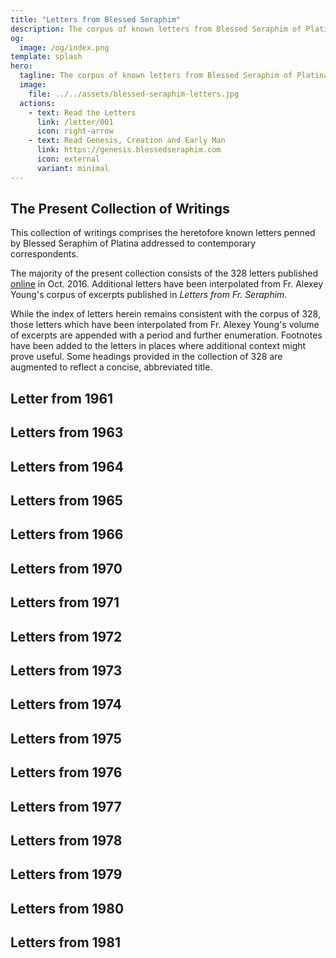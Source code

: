 ```yaml
---
title: "Letters from Blessed Seraphim"
description: The corpus of known letters from Blessed Seraphim of Platina to contemporary correspondents.
og:
  image: /og/index.png
template: splash
hero:
  tagline: The corpus of known letters from Blessed Seraphim of Platina to contemporary correspondents.
  image:
    file: ../../assets/blessed-seraphim-letters.jpg
  actions:
    - text: Read the Letters
      link: /letter/001
      icon: right-arrow
    - text: Read Genesis, Creation and Early Man
      link: https://genesis.blessedseraphim.com
      icon: external
      variant: minimal
---
```



## The Present Collection of Writings

This collection of writings comprises the heretofore known letters penned by Blessed Seraphim of Platina addressed to contemporary correspondents.

The majority of the present collection consists of the 328 letters published [online](https://proza.ru/2016/10/04/1512) in Oct. 2016. Additional letters have been interpolated from Fr. Alexey Young's corpus of excerpts published in *Letters from Fr. Seraphim*.

While the index of letters herein remains consistent with the corpus of 328, those letters which have been interpolated from Fr. Alexey Young's volume of excerpts are appended with a period and further enumeration. Footnotes have been added to the letters in places where additional context might prove useful. Some headings provided in the collection of 328 are augmented to reflect a concise, abbreviated title.

## Letter from 1961

<CardGrid stagger>
  <Card title="Letter 001 - Quitting Academia" icon="open-book">
    <LinkCard href="/letter/001" title="The beginning of a journey, as Fr. Seraphim makes the decision to leave academia..." />
  </Card>
</CardGrid>

## Letters from 1963

<CardGrid stagger>
  <Card title="Letter 002 - Discovering Orthodoxy" icon="open-book">
    <LinkCard href="/letter/002" title="The first encounters with Orthodox Christianity and its profound impact..." />
  </Card>
  
  <Card title="Letter 003 - Early Spiritual Guides" icon="open-book">
    <LinkCard href="/letter/003" title="Meeting Vladika John, Vladika Sava, and discussions with Alison Engler..." />
  </Card>

  <Card title="Letter 004 - Orthodox Faith and Culture" icon="open-book">
    <LinkCard href="/letter/004" title="Exploring the Orthodox Faith, the lives of Saints, and the writings of Dostoyevsky..." />
  </Card>

  <Card title="Letter 005 - A New Beginning" icon="open-book">
    <LinkCard href="/letter/005" title="Proposing the establishment of an Orthodox bookstore to serve the faithful..." />
  </Card>

  <Card title="Letter 006 - Spiritual Reflections" icon="open-book">
    <LinkCard href="/letter/006" title="Thoughts on the Apocalypse, life after death, and meeting Gleb..." />
  </Card>

  <Card title="Letter 007 - Building the Foundation" icon="open-book">
    <LinkCard href="/letter/007" title="Plans for a brochure, the bookstore, and establishing a brotherhood..." />
  </Card>
</CardGrid>

## Letters from 1964

<CardGrid stagger>
  <Card title="Letter 008 - Early Ministry Challenges" icon="open-book">
    <LinkCard href="/letter/008" title="Youth group formation, wrestling with organizational distrust, and financial matters..." />
  </Card>

  <Card title="Letter 009 - Gospel and Store Ministry" icon="open-book">
    <LinkCard href="/letter/009" title="Balancing Gospel reading with the practical needs of the store by the cathedral..." />
  </Card>

  <Card title="Letter 010 - Business Operations" icon="open-book">
    <LinkCard href="/letter/010" title="Managing rent payments, establishing a kiosk, and acquiring new books..." />
  </Card>

  <Card title="Letter 011 - Shop and Ministry" icon="open-book">
    <LinkCard href="/letter/011" title="Finding freedom in service, preparing the shop, and an encounter with an atheist..." />
  </Card>

  <Card title="Letter 012 - Financial Struggles" icon="open-book">
    <LinkCard href="/letter/012" title="Seeking independence while dealing with ongoing financial challenges..." />
  </Card>

  <Card title="Letter 013 - Store Development" icon="open-book">
    <LinkCard href="/letter/013" title="Setting up banking, installing bookcases, and acquiring icons..." />
  </Card>

  <Card title="Letter 014 - Business Growth" icon="open-book">
    <LinkCard href="/letter/014" title="Managing finances, developing advertising strategies, and creating signage..." />
  </Card>

  <Card title="Letter 015 - Ministry Through Business" icon="open-book">
    <LinkCard href="/letter/015" title="Finding balance between bookstore business operations and spiritual ministry..." />
  </Card>

  <Card title="Letter 016 - Personnel Changes" icon="open-book">
    <LinkCard href="/letter/016" title="Dealing with Vladimir Tenkevitch's departure and organizing Jordanville orders..." />
  </Card>

  <Card title="Letter 017 - Bookstore Operations" icon="open-book">
    <LinkCard href="/letter/017" title="Managing the day-to-day operations of the Orthodox bookstore..." />
  </Card>

  <Card title="Letter 018 - Publishing Beginnings" icon="open-book">
    <LinkCard href="/letter/018" title="First experiences with printing on the new press..." />
  </Card>

  <Card title="Letter 019 - Growth and Supplies" icon="open-book">
    <LinkCard href="/letter/019" title="Managing printing operations, business matters, and receiving icons from Jordanville..." />
  </Card>

  <Card title="Letter 020 - Orthodox Word Origins" icon="open-book">
    <LinkCard href="/letter/020" title="Initial planning for The Orthodox Word publication while managing business..." />
  </Card>
</CardGrid>

## Letters from 1965

<CardGrid stagger>
  <Card title="Letter 021 - The Orthodox Word Challenges" icon="open-book">
    <LinkCard href="/letter/021" title="Writing for The Orthodox Word, experiencing spiritual warfare, and managing advertisements..." />
  </Card>

  <Card title="Letter 022 - Church and Society" icon="open-book">
    <LinkCard href="/letter/022" title="Addressing Communism, the work 'Against False Union', and receiving Vladika John's reply..." />
  </Card>

  <Card title="Letter 023 - Orthodox Unity" icon="open-book">
    <LinkCard href="/letter/023" title="Discussing St. Mark, the challenges of ecumenism, and working on translations..." />
  </Card>
</CardGrid>

## Letters from 1966

<CardGrid stagger>
  <Card title="Letter 024 - Publishing Ministry" icon="open-book">
    <LinkCard href="/letter/024" title="Details about printing operations for The Orthodox Word..." />
  </Card>

  <Card title="Letter 025 - Literary Developments" icon="open-book">
    <LinkCard href="/letter/025" title="Working with manuscripts, correspondence with Archimandrite Amvrossy and Dr. Petrochko..." />
  </Card>

  <Card title="Letter 026 - Shop Discussions" icon="open-book">
    <LinkCard href="/letter/026" title="Important conversations in the shop, particularly regarding Vladika John and The Orthodox Word..." />
  </Card>
</CardGrid>

## Letters from 1970

<CardGrid stagger>
  <Card title="Letter 027 - Autocephaly Concerns" icon="open-book">
    <LinkCard href="/letter/027" title="A father's plea against supporting autocephaly..." />
  </Card>

  <Card title="Letter 028 - Church in Alaska" icon="open-book">
    <LinkCard href="/letter/028" title="Discussing the Alaskan Church, Metropolia, and Blessed Herman..." />
  </Card>

  <Card title="Letter 029 - Icon Gratitude" icon="open-book">
    <LinkCard href="/letter/029" title="Expressing thanks for receiving the icon of St. Theodosius..." />
  </Card>

  <Card title="Letter 030 - Publishing and Church Life" icon="open-book">
    <LinkCard href="/letter/030" title="Updates on The Orthodox Word, living conditions, discussions of autocephaly and Schmemann..." />
  </Card>

  <Card title="Letter 031 - Year of Crisis" icon="open-book">
    <LinkCard href="/letter/031" title="Reflecting on a crisis year, matters concerning Metropolia, Spruce Island, and Blessed Herman..." />
  </Card>

  <Card title="Letter 032 - Orthodox Practice" icon="open-book">
    <LinkCard href="/letter/032" title="Discussions with Fr. Florovsky about Orthodox practice and autocephaly..." />
  </Card>

  <Card title="Letter 033 - Publishing Challenges" icon="open-book">
    <LinkCard href="/letter/033" title="Updates on The Orthodox Word printing, living conditions, and interactions with Meyendorff..." />
  </Card>

  <Card title="Letter 034 - Church Authority" icon="open-book">
    <LinkCard href="/letter/034" title="Addressing Meyendorff's positions, autocephaly issues, matters of conscience and responsibility..." />
  </Card>

  <Card title="Letter 035 - Synod Defense" icon="open-book">
    <LinkCard href="/letter/035" title="Expressing gratitude for critique of Meyendorff's attack on the Synod..." />
  </Card>

  <Card title="Letter 036 - Publishing Needs" icon="open-book">
    <LinkCard href="/letter/036" title="Request for financial assistance to acquire a linotype machine..." />
  </Card>

  <Card title="Letter 037 - Church Politics" icon="open-book">
    <LinkCard href="/letter/037" title="Discussing suspension and matters concerning Iakovos, Athenagoras, and Schmemann..." />
  </Card>

  <Card title="Letter 038 - Orthodox Teaching" icon="open-book">
    <LinkCard href="/letter/038" title="The Orthodox Word featuring Fr. M. Pomazansky's response to Schmemann..." />
  </Card>

  <Card title="Letter 039 - Spiritual Formation" icon="open-book">
    <LinkCard href="/letter/039" title="Guidance on spiritual practice and preparation for baptism..." />
  </Card>

  <Card title="Letter 040 - Jurisdictional Matters" icon="open-book">
    <LinkCard href="/letter/040" title="Examining the differences between the Synod and Metropolia..." />
  </Card>

  <Card title="Letter 041 - Church Leadership" icon="open-book">
    <LinkCard href="/letter/041" title="Addressing matters concerning Schmemann, Metropolia, Iakovos, and Florovsky..." />
  </Card>

  <Card title="Letter 042 - Cultural Exchange" icon="open-book">
    <LinkCard href="/letter/042" title="Discussion of Hindu texts, reconciliation with the Youngs, and the display at Ft. Ross..." />
  </Card>

  <Card title="Letter 043 - Pastoral Care" icon="open-book">
    <LinkCard href="/letter/043" title="Guidance on practice for children, confession, and dealing with Uniates..." />
  </Card>

  <Card title="Letter 044 - Convert Issues" icon="open-book">
    <LinkCard href="/letter/044" title="Addressing convert problems and matters concerning the Moscow Patriarchate..." />
  </Card>

  <Card title="Letter 045 - Theological Debates" icon="open-book">
    <LinkCard href="/letter/045" title="Updates on Schmemann, Meyendorff, and Fr. M's joining of the Synod..." />
  </Card>

  <Card title="Letter 046 - Financial Support" icon="open-book">
    <LinkCard href="/letter/046" title="Expressing gratitude for financial support, updates on M. Bain and Metropolia..." />
  </Card>

  <Card title="Letter 047 - Donation Thanks" icon="open-book">
    <LinkCard href="/letter/047" title="Gratitude for donation received from St. Tikhon's Society..." />
  </Card>

  <Card title="Letter 048 - Blessed Herman" icon="open-book">
    <LinkCard href="/letter/048" title="Updates on the canonization of Blessed Herman and living conditions..." />
  </Card>

  <Card title="Letter 049 - Church Services" icon="open-book">
    <LinkCard href="/letter/049" title="Details about the service to Blessed Herman, reflections on anarchy and Hitler..." />
  </Card>

  <Card title="Letter 050 - Historical Perspective" icon="open-book">
    <LinkCard href="/letter/050" title="Discussions about the Tsar, Soviets, and Meyendorff..." />
  </Card>
</CardGrid>

## Letters from 1971

<CardGrid stagger>
  <Card title="Letter 068 - Christmas Crisis" icon="open-book">
    <LinkCard href="/letter/068" title="Dealing with Christmas crisis with Vladika Anthony and the 'staretz game'..." />
  </Card>

  <Card title="Letter 069 - Monastic Life" icon="open-book">
    <LinkCard href="/letter/069" title="Reflections on tonsure, the Christmas crisis, and the need for independence..." />
  </Card>

  <Card title="Letter 070 - Prayer Rule" icon="open-book">
    <LinkCard href="/letter/070" title="Establishing basic rules for prayer and daily readings..." />
  </Card>

  <Card title="Letter 071 - Orthodox Spark" icon="open-book">
    <LinkCard href="/letter/071" title="Discussion of the spark of Orthodoxy and referral to Fr. Azkoul in St. Louis..." />
  </Card>

  <Card title="Letter 072 - Church Politics" icon="open-book">
    <LinkCard href="/letter/072" title="Protesting the treatment of Archimandrite Kyprian K..." />
  </Card>

  <Card title="Letter 073 - Spiritual Independence" icon="open-book">
    <LinkCard href="/letter/073" title="Thoughts on tonsure, spiritually illegitimate obedience, and The Orthodox Word..." />
  </Card>

  <Card title="Letter 074 - Authority Issues" icon="open-book">
    <LinkCard href="/letter/074" title="Addressing Vladika Anthony's Ukase, Vladika John's memory, and independence..." />
  </Card>

  <Card title="Letter 074.1 - Platina Invitation" icon="open-book">
    <LinkCard href="/letter/074-1" title="Invitation to stay at Platina, Fr. Alexey&apos;s name day commemorated..." />
  </Card>

  <Card title="Letter 075 - Monastery Location" icon="open-book">
    <LinkCard href="/letter/075" title="Dealing with Jordanville's recruitment attempts, decision to stay in Platina..." />
  </Card>

  <Card title="Letter 076 - Spiritual Crisis" icon="open-book">
    <LinkCard href="/letter/076" title="'I am in terrible state.' Reflecting on Vladika John's blessing..." />
  </Card>

  <Card title="Letter 077 - Authority and Obedience" icon="open-book">
    <LinkCard href="/letter/077" title="Thoughts on independence, mockery of authority, and true obedience..." />
  </Card>

  <Card title="Letter 078 - Historical Burdens" icon="open-book">
    <LinkCard href="/letter/078" title="Reflecting on Turkish & Communist Yokes, Sergianism..." />
  </Card>

  <Card title="Letter 079 - Publishing Work" icon="open-book">
    <LinkCard href="/letter/079" title="Updates on translations, The Orthodox Word, and Moscow Patriarchate..." />
  </Card>

  <Card title="Letter 080 - Saint's Name" icon="open-book">
    <LinkCard href="/letter/080" title="Clarifying the name of St. Herman, not St. Germain..." />
  </Card>

  <Card title="Letter 081 - Name Controversy" icon="open-book">
    <LinkCard href="/letter/081" title="Addressing the unnecessary controversy over St. Herman's name..." />
  </Card>

  <Card title="Letter 082 - Discreet Visit" icon="open-book">
    <LinkCard href="/letter/082" title="Permission to visit, with instruction not to inform Vladika Anthony..." />
  </Card>

  <Card title="Letter 083 - Technical Matters" icon="open-book">
    <LinkCard href="/letter/083" title="Updates on linotype, calendar issues, and Metropolia spirit in ROCOR..." />
  </Card>

  <Card title="Letter 084 - Episcopal Relations" icon="open-book">
    <LinkCard href="/letter/084" title="Situation between Vladika Nektary and Vladika Anthony, avoiding contact..." />
  </Card>

  <Card title="Letter 084.1 - Private Devotion" icon="open-book">
    <LinkCard href="/letter/084-1" title="Private devotion to uncanonized saints, monarchism and modern Russia..." />
  </Card>

  <Card title="Letter 085 - Church Services" icon="open-book">
    <LinkCard href="/letter/085" title="Services to saints, calendar, publication, plans..." />
  </Card>

  <Card title="Letter 086 - Peace Efforts" icon="open-book">
    <LinkCard href="/letter/086" title="Vladika Anthony&apos;s visit as peacemaker, ceasefire, Vladika Nektary..." />
  </Card>

  <Card title="Letter 087 - Community Life" icon="open-book">
    <LinkCard href="/letter/087" title="Fr. Neketas&apos; visit, Mrs. Harvey, living conditions..." />
  </Card>

  <Card title="Letter 088 - Organizational Structure" icon="open-book">
    <LinkCard href="/letter/088" title="Monastery vs. church organization. Cover letter to..." />
  </Card>

  <Card title="Letter 089 - Monastic Rules" icon="open-book">
    <LinkCard href="/letter/089" title="Rules for their monastic community if he comes..." />
  </Card>

  <Card title="Letter 090 - Seminary Life" icon="open-book">
    <LinkCard href="/letter/090" title="Finish seminary, try to find inspiration at Jordanville..." />
  </Card>

  <Card title="Letter 091 - Publication Work" icon="open-book">
    <LinkCard href="/letter/091" title="Arkady ms., publications, 90% physical labor..." />
  </Card>

  <Card title="Letter 092 - Monastic Trial" icon="open-book">
    <LinkCard href="/letter/092" title="6 month trial, debts, monasticism &amp; world don&apos;t mix..." />
  </Card>

  <Card title="Letter 093 - Writing Ministry" icon="open-book">
    <LinkCard href="/letter/093" title="Alexey Young Writing articles, Vladika John, Lives of Saints..." />
  </Card>

  <Card title="Letter 094 - Seminary Advice" icon="open-book">
    <LinkCard href="/letter/094" title="Stay in seminary..." />
  </Card>

  <Card title="Letter 095 - Organizational Views" icon="open-book">
    <LinkCard href="/letter/095" title="Fr. Theodoritos&apos; visit, organizational view..." />
  </Card>

  <Card title="Letter 096 - Publication Plans" icon="open-book">
    <LinkCard href="/letter/096" title="Nikodemos, publish-personality, American Orthodoxy..." />
  </Card>

  <Card title="Letter 097 - Orthodox Vision" icon="open-book">
    <LinkCard href="/letter/097" title="Idea of Orthodox America, traditional bishops..." />
  </Card>

  <Card title="Letter 097.1 - Construction Needs" icon="open-book">
    <LinkCard href="/letter/097-1" title="Request for construction supplies, fair weather in Platina..." />
  </Card>

  <Card title="Letter 097.2 - Mission Work" icon="open-book">
    <LinkCard href="/letter/097-2" title="Unofficial missionary efforts, nascent publication Nikodemos, spiritual struggle..." />
  </Card>

  <Card title="Letter 097.3 - Publication Progress" icon="open-book">
    <LinkCard href="/letter/097-3" title="First issue of Nikodemus, Vladika Anthony&apos;s blessing, a foot of snow..." />
  </Card>
</CardGrid>

## Letters from 1972

<CardGrid stagger>
  <Card title="Letter 097.4 - Publication Plans" icon="open-book">
    <LinkCard href="/letter/097-4" title="Discussions about new publication and St. Herman Calendar..." />
  </Card>

  <Card title="Letter 097.5 - Editorial Planning" icon="open-book">
    <LinkCard href="/letter/097-5" title="New publication discussed, series on pre-schism England planned..." />
  </Card>

  <Card title="Letter 097.6 - Monastic Literature" icon="open-book">
    <LinkCard href="/letter/097-6" title="Optina Monastery publication, discussing the staretical falsity of the literary Zossima..." />
  </Card>

  <Card title="Letter 098 - Orthodox America" icon="open-book">
    <LinkCard href="/letter/098" title="Idea of Orthodox America, traditional bishops..." />
  </Card>

  <Card title="Letter 098.1 - Publication Progress" icon="open-book">
    <LinkCard href="/letter/098-1" title="Publication of Nikodemus No. 2, article on Blessed Feofil, examplars of Holy Foolery..." />
  </Card>

  <Card title="Letter 098.2 - Diocesan Updates" icon="open-book">
    <LinkCard href="/letter/098-2" title="New issue of Nikodemos, Vladika John's diocesan bulletin, a warm spring..." />
  </Card>

  <Card title="Letter 099 - Royal History" icon="open-book">
    <LinkCard href="/letter/099" title="Royal Martyrs, lead type, weather..." />
  </Card>

  <Card title="Letter 100 - Church Relations" icon="open-book">
    <LinkCard href="/letter/100" title='Cut off from ecclesiastical world, "Blessed" as title...' />
  </Card>

  <Card title="Letter 101 - Technical Issues" icon="open-book">
    <LinkCard href="/letter/101" title="Catacomb documents, truck broke..." />
  </Card>

  <Card title="Letter 102 - Spiritual Movements" icon="open-book">
    <LinkCard href="/letter/102" title="True Vine, Vladika Vitaly, charismatics, feeling & inspiration..." />
  </Card>

  <Card title="Letter 102.1 - Publication Review" icon="open-book">
    <LinkCard href="/letter/102-1" title="Nikodemos no. 3, film review, visit from Vladika Nektary..." />
  </Card>

  <Card title="Letter 103 - Theological Independence" icon="open-book">
    <LinkCard href="/letter/103" title="Dogma of Redemption, True Vine, independence..." />
  </Card>

  <Card title="Letter 104 - Editorial Control" icon="open-book">
    <LinkCard href="/letter/104" title="No. 4, don't let Fr. Neketas take over..." />
  </Card>

  <Card title="Letter 105 - Church Politics" icon="open-book">
    <LinkCard href="/letter/105" title="Veneration of Vladika John squashed, fighting Orthodoxy..." />
  </Card>

  <Card title="Letter 106 - Cultural Heritage" icon="open-book">
    <LinkCard href="/letter/106" title="Celtic cause, millenium, calendar, Jordanville tragedy..." />
  </Card>

  <Card title="Letter 107 - Episcopal Relations" icon="open-book">
    <LinkCard href="/letter/107" title="Vladika Anthony's attitude on Vladika John, pilgrims..." />
  </Card>

  <Card title="Letter 108 - Spiritual Revival" icon="open-book">
    <LinkCard href="/letter/108" title="Spark of fervor, charismatics, Western Saints..." />
  </Card>

  <Card title="Letter 109 - Theological Discourse" icon="open-book">
    <LinkCard href="/letter/109" title="Shroud, evolution, Lev Puhalo, freedom to speak..." />
  </Card>

  <Card title="Letter 110 - Monastic Guidance" icon="open-book">
    <LinkCard href="/letter/110" title="Guidance towards monasticism, Unseen Warfare..." />
  </Card>
</CardGrid>

## Letters from 1973

<CardGrid stagger>
  <Card title="Letter 111 - Travel Plans" icon="open-book">
    <LinkCard href="/letter/111" title="Sent back tickets to get one for Fr. Seraphim, lessons in obedience..." />
  </Card>

  <Card title="Letter 112 - Evolution Discussions" icon="open-book">
    <LinkCard href="/letter/112" title="Evolution, planning meeting in Seattle with Fr. Panteleimon..." />
  </Card>

  <Card title="Letter 113 - Publication Revival" icon="open-book">
    <LinkCard href="/letter/113" title="Updates on Vladika Nektary and plans to secretly revive Good Tidings..." />
  </Card>

  <Card title="Letter 114 - Confessional Practices" icon="open-book">
    <LinkCard href="/letter/114" title="Comparing Greek & Russian confession practices, invitation to visit..." />
  </Card>

  <Card title="Letter 115 - Episcopal Loss" icon="open-book">
    <LinkCard href="/letter/115" title="Repose of Vladika Savva, Vladika John Chronicle, feeling orphaned..." />
  </Card>

  <Card title="Letter 116 - Publication Review" icon="open-book">
    <LinkCard href="/letter/116" title="Concerns about Shroud article, need for additional research..." />
  </Card>

  <Card title="Letter 117 - Scientific Discourse" icon="open-book">
    <LinkCard href="/letter/117" title="Fr. Panteleimon's rejection of Shroud, science, and matters of conscience..." />
  </Card>

  <Card title="Letter 118 - Church Character" icon="open-book">
    <LinkCard href="/letter/118" title="Vladika John's crudeness, Church not being mere habit, Vladika Savva..." />
  </Card>

  <Card title="Letter 119 - Sacred Relics" icon="open-book">
    <LinkCard href="/letter/119" title="Vladika John relics from Vladika Savva, Life of Blessed Paisius..." />
  </Card>

  <Card title="Letter 120 - Evolution Debate" icon="open-book">
    <LinkCard href="/letter/120" title="Defense of Alexey Young's article on evolution..." />
  </Card>

  <Card title="Letter 121 - Orthodox Thought" icon="open-book">
    <LinkCard href="/letter/121" title="Evolution as a rival thought pattern to Orthodox understanding..." />
  </Card>

  <Card title="Letter 122 - Publication Control" icon="open-book">
    <LinkCard href="/letter/122" title="Concerns about Lev Puhalo printing Dogma..." />
  </Card>

  <Card title="Letter 123 - Editorial Judgment" icon="open-book">
    <LinkCard href="/letter/123" title="Reflecting on Alexey Young's Shroud article publication..." />
  </Card>

  <Card title="Letter 124 - Publication Discretion" icon="open-book">
    <LinkCard href="/letter/124" title="Regrets about Shroud mailing, advice to avoid current arguments..." />
  </Card>

  <Card title="Letter 125 - Church Politics" icon="open-book">
    <LinkCard href="/letter/125" title="Fr. Panteleimon's clique, evolution, Shroud, and independent labors..." />
  </Card>

  <Card title="Letter 126 - Convert Care" icon="open-book">
    <LinkCard href="/letter/126" title="Guidance and inspiration for converts versus strict approach..." />
  </Card>

  <Card title="Letter 127 - Pastoral Balance" icon="open-book">
    <LinkCard href="/letter/127" title="Supporting converts and theologians, encouragement to face threats..." />
  </Card>

  <Card title="Letter 128 - Pastoral Comfort" icon="open-book">
    <LinkCard href="/letter/128" title="Offering comfort after Maggie's death, enduring suffering..." />
  </Card>

  <Card title="Letter 129 - Jurisdictional Tensions" icon="open-book">
    <LinkCard href="/letter/129" title="Addressing discord between Greek and Russian sides within ROCOR..." />
  </Card>

  <Card title="Letter 130 - Convert Issues" icon="open-book">
    <LinkCard href="/letter/130" title="Greeks taking over converts, concerns about Dogma and Latinism..." />
  </Card>

  <Card title="Letter 131 - Editorial Balance" icon="open-book">
    <LinkCard href="/letter/131" title="Discussing humanism, philosophy, and polemics in The Orthodox Word..." />
  </Card>

  <Card title="Letter 132 - Theological Matters" icon="open-book">
    <LinkCard href="/letter/132" title="Fr. Ephraim, Shroud, evolution, and the necessity of suffering..." />
  </Card>

  <Card title="Letter 133 - Seminary Affairs" icon="open-book">
    <LinkCard href="/letter/133" title="V. Anderson/seminary matters, Boston open letter regarding Alexey..." />
  </Card>

  <Card title="Letter 134 - English Orthodoxy" icon="open-book">
    <LinkCard href="/letter/134" title="Avoiding debate, Fr. Ephraim's impact on English-speaking Orthodoxy..." />
  </Card>

  <Card title="Letter 135 - Convert Treatment" icon="open-book">
    <LinkCard href="/letter/135" title="Boston & Seattle vs. Vladika John's approach to converts, ODT..." />
  </Card>

  <Card title="Letter 136 - Peaceful Approach" icon="open-book">
    <LinkCard href="/letter/136" title="Avoiding conflicts over evolution & Shroud, recent Fathers..." />
  </Card>

  <Card title="Letter 137 - Contemporary Issues" icon="open-book">
    <LinkCard href="/letter/137" title="Soviet prisons, Kalomiros' reply, ODT matters..." />
  </Card>

  <Card title="Letter 138 - Spiritual Heart" icon="open-book">
    <LinkCard href="/letter/138" title="Warning against soulless calculation, emphasizing heart over mind..." />
  </Card>

  <Card title="Letter 139 - Theological Revival" icon="open-book">
    <LinkCard href="/letter/139" title="Fr. Ephraim's third letter, patristic revival, academic theology..." />
  </Card>

  <Card title="Letter 140 - Publication Rights" icon="open-book">
    <LinkCard href="/letter/140" title="Seeking Kontzevitch's permission for Acquisition printing..." />
  </Card>

  <Card title="Letter 141 - Community Growth" icon="open-book">
    <LinkCard href="/letter/141" title="Finding place for Nina Seco & Barbara McCarthy..." />
  </Card>

  <Card title="Letter 142 - Research Notes" icon="open-book">
    <LinkCard href="/letter/142" title="Compiling science & patristic notes for evolution book..." />
  </Card>
</CardGrid>

## Letters from 1974

<CardGrid stagger>
  <Card title="Letter 143 - Community Studies" icon="open-book">
    <LinkCard href="/letter/143" title="Community, evolution, Genesis, Apocalypse translation..." />
  </Card>

  <Card title="Letter 144 - Evolution Study" icon="open-book">
    <LinkCard href="/letter/144" title="Concerning Evolution..." />
  </Card>

  <Card title="Letter 145 - Theological Research" icon="open-book">
    <LinkCard href="/letter/145" title="Teilhard, more evolution notes..." />
  </Card>

  <Card title="Letter 146 - Community Peace" icon="open-book">
    <LinkCard href="/letter/146" title="Endure, peacemaking between Alexey and Boston..." />
  </Card>

  <Card title="Letter 147 - Evolution Discussion" icon="open-book">
    <LinkCard href="/letter/147" title="Fragment of letter on Fr. Panteleimon and evolution..." />
  </Card>

  <Card title="Letter 148 - Theological Analysis" icon="open-book">
    <LinkCard href="/letter/148" title="Kalomiros&apos; 40-page letter, weak patristics &amp; theology..." />
  </Card>

  <Card title="Letter 149 - Patristic Study" icon="open-book">
    <LinkCard href="/letter/149" title="Patristic research on evolution to come..." />
  </Card>

  <Card title="Letter 150 - Evolution Debate" icon="open-book">
    <LinkCard href="/letter/150" title="Reply to Kalomiros&apos; &quot;stupid evolutionism&quot;..." />
  </Card>

  <Card title="Letter 151 - Evolution Response" icon="open-book">
    <LinkCard href="/letter/151" title="Reply to evolution letter..." />
  </Card>

  <Card title="Letter 152 - Scientific Approach" icon="open-book">
    <LinkCard href="/letter/152" title="Scientific approach, Christian evolutionism chapter..." />
  </Card>

  <Card title="Letter 153 - Spiritual Focus" icon="open-book">
    <LinkCard href="/letter/153" title="Avoid world and church world, spiritual zeal..." />
  </Card>

  <Card title="Letter 154 - Pastoral Guidance" icon="open-book">
    <LinkCard href="/letter/154" title="Normal American seeker, prayer rule moderation..." />
  </Card>

  <Card title="Letter 155 - Research Progress" icon="open-book">
    <LinkCard href="/letter/155" title="Same seeker, evolution research, right tone..." />
  </Card>

  <Card title="Letter 156 - Letter Request" icon="open-book">
    <LinkCard href="/letter/156" title="Asking for reply to his letter..." />
  </Card>

  <Card title="Letter 157 - Educational Advice" icon="open-book">
    <LinkCard href="/letter/157" title="Spiritual counsel, get college degree first..." />
  </Card>

  <Card title="Letter 158 - Church Crisis" icon="open-book">
    <LinkCard href="/letter/158" title="Taking church for granted, clergy crisis in San Francisco..." />
  </Card>

  <Card title="Letter 159 - Orthodox Thought" icon="open-book">
    <LinkCard href="/letter/159" title="Khomiakov, Optina, Western influence, Kireyevsky..." />
  </Card>

  <Card title="Letter 160 - Monastic Life" icon="open-book">
    <LinkCard href="/letter/160" title="Carnal warfare, novices, trip to San Francisco..." />
  </Card>

  <Card title="Letter 161 - Convert Issues" icon="open-book">
    <LinkCard href="/letter/161" title="Self-deception, crazy converts, sinning..." />
  </Card>

  <Card title="Letter 162 - Personal Trials" icon="open-book">
    <LinkCard href="/letter/162" title="Luke Walmsley&apos;s trials..." />
  </Card>

  <Card title="Letter 163 - Evolution Writing" icon="open-book">
    <LinkCard href="/letter/163" title="Christian evolutionism chapter &amp; patristic section..." />
  </Card>

  <Card title="Letter 164 - Pastoral Advice" icon="open-book">
    <LinkCard href="/letter/164" title="Don&apos;t try to help Maria Kraft, Boston temptation..." />
  </Card>

  <Card title="Letter 165 - Research Progress" icon="open-book">
    <LinkCard href="/letter/165" title="Christian evolutionism &amp; patristic section..." />
  </Card>

  <Card title="Letter 166 - Church Affairs" icon="open-book">
    <LinkCard href="/letter/166" title="Elder, Sobor, translations, Paul Bartlett..." />
  </Card>
</CardGrid>

## Letters from 1975

<CardGrid stagger>
  <Card title="Letter 167 - Theological Studies" icon="open-book">
    <LinkCard href="/letter/167" title="Kalomiros, John Kraft, Kireyevsky, creationism..." />
  </Card>

  <Card title="Letter 168 - Pastoral Balance" icon="open-book">
    <LinkCard href="/letter/168" title="Daniel Olsen: correct without commitment, Kireyevsky..." />
  </Card>

  <Card title="Letter 169 - Personal Matters" icon="open-book">
    <LinkCard href="/letter/169" title="John Kraft, his mother&apos;s trying to get rid of him..." />
  </Card>

  <Card title="Letter 170 - Church Leadership" icon="open-book">
    <LinkCard href="/letter/170" title="Sobor, Solzhenitsyn, pastors keep savor of Orthodoxy..." />
  </Card>

  <Card title="Letter 171 - Orthodox Thought" icon="open-book">
    <LinkCard href="/letter/171" title="Bulgakov, Solzhenitsyn, Paris Orthodoxy..." />
  </Card>

  <Card title="Letter 172 - Church Organization" icon="open-book">
    <LinkCard href="/letter/172" title="Kireyevsky, Sergianism, organization..." />
  </Card>

  <Card title="Letter 173 - Monastic Life" icon="open-book">
    <LinkCard href="/letter/173" title="Monastery as reward, raising her boys = salvation..." />
  </Card>

  <Card title="Letter 174 - Pastoral Guidance" icon="open-book">
    <LinkCard href="/letter/174" title="Birth control, sexuality, John Kraft&apos;s education..." />
  </Card>

  <Card title="Letter 175 - Lenten Guidance" icon="open-book">
    <LinkCard href="/letter/175" title="News and pastoral guidance, Lenten reading..." />
  </Card>

  <Card title="Letter 176 - Church Affairs" icon="open-book">
    <LinkCard href="/letter/176" title="Solzhenitsyn, Sobor, Metropolia non-communion..." />
  </Card>

  <Card title="Letter 177 - Church Politics" icon="open-book">
    <LinkCard href="/letter/177" title="Fr. Panteleimon&apos;s rebuke of Metropolitan Philaret, group pride..." />
  </Card>

  <Card title="Letter 178 - Convert Issues" icon="open-book">
    <LinkCard href="/letter/178" title="Evolution book, weak converts, Christopher Amerling..." />
  </Card>

  <Card title="Letter 179 - Community Life" icon="open-book">
    <LinkCard href="/letter/179" title="New Valaam Academy, community, NT, ORF..." />
  </Card>

  <Card title="Letter 180 - Episcopal Relations" icon="open-book">
    <LinkCard href="/letter/180" title="Fr. Panteleimon cut off Vladika Averky for serving with Bishop Petros..." />
  </Card>

  <Card title="Letter 181 - Community Advice" icon="open-book">
    <LinkCard href="/letter/181" title="Advice: Leaving community means spiritual trouble..." />
  </Card>

  <Card title="Letter 182 - Convert Relations" icon="open-book">
    <LinkCard href="/letter/182" title="Barbara McCarthy, NT, Ingrams, Fr. Panteleimon&apos;s hold on converts..." />
  </Card>

  <Card title="Letter 183 - Orthodox Philosophy" icon="open-book">
    <LinkCard href="/letter/183" title="Soloviev, Berdyaev, Kireyevsky, Florensky, Bulgakov..." />
  </Card>

  <Card title="Letter 184 - Orthodox Teaching" icon="open-book">
    <LinkCard href="/letter/184" title="Fr. Panteleimon as only Orthodox teacher, Vladika Vitaly, &quot;feel&quot; of Orthodoxy..." />
  </Card>

  <Card title="Letter 185 - Western Saints" icon="open-book">
    <LinkCard href="/letter/185" title="Veneration of Western Saints, list of possible ones..." />
  </Card>

  <Card title="Letter 186 - Calendar Issues" icon="open-book">
    <LinkCard href="/letter/186" title="St. Callistus, calendar..." />
  </Card>

  <Card title="Letter 187 - Church Relations" icon="open-book">
    <LinkCard href="/letter/187" title="Fr. Panteleimon &quot;mess&quot;, Hudanish/Old Believer visit..." />
  </Card>

  <Card title="Letter 188 - Orthodox Tradition" icon="open-book">
    <LinkCard href="/letter/188" title="Blessed Augustine, Saints, Latin influence, Fr. Panteleimon&apos;s party-line..." />
  </Card>

  <Card title="Letter 189 - Community Challenges" icon="open-book">
    <LinkCard href="/letter/189" title="Despondency, college boys, sect, Vladika Averky..." />
  </Card>

  <Card title="Letter 190 - Church Politics" icon="open-book">
    <LinkCard href="/letter/190" title="Fr. Panteleimon&apos;s anything permissible, don&apos;t fight, politics..." />
  </Card>

  <Card title="Letter 191 - Convert Issues" icon="open-book">
    <LinkCard href="/letter/191" title="Fr. Panteleimon, converts, coming schism, attack on Blessed Augustine..." />
  </Card>

  <Card title="Letter 192 - Convert Syndrome" icon="open-book">
    <LinkCard href="/letter/192" title="Convert syndrome, oily letters, politics, don&apos;t quit..." />
  </Card>

  <Card title="Letter 193 - Spiritual Life" icon="open-book">
    <LinkCard href="/letter/193" title="Fr. Panteleimon and spiritual fakery, Fr. Dudko, Vladika Averky..." />
  </Card>

  <Card title="Letter 194 - Orthodox Thought" icon="open-book">
    <LinkCard href="/letter/194" title="Bulgakov and Florensky by Schmemann, Vladika John..." />
  </Card>

  <Card title="Letter 195 - Community Issues" icon="open-book">
    <LinkCard href="/letter/195" title="Laurence Campbell, old maidism, Old Believers, Nina/Fr. Panteleimon..." />
  </Card>

  <Card title="Letter 196 - Visit Plans" icon="open-book">
    <LinkCard href="/letter/196" title="Coming to visit..." />
  </Card>

  <Card title="Letter 197 - Orthodox Zeal" icon="open-book">
    <LinkCard href="/letter/197" title="True zealots, British Saints, Fr. Panteleimon&apos;s &quot;expert&quot; tone..." />
  </Card>

  <Card title="Letter 198 - Personal Trust" icon="open-book">
    <LinkCard href="/letter/198" title="Thomas, trust, coming visit..." />
  </Card>

  <Card title="Letter 199 - Spiritual Practice" icon="open-book">
    <LinkCard href="/letter/199" title="Fasting, confession, Holy Communion, suffering..." />
  </Card>

  <Card title="Letter 200 - Monastic Life" icon="open-book">
    <LinkCard href="/letter/200" title="Novitiate, seminary, narrow path..." />
  </Card>

  <Card title="Letter 201 - Church Life" icon="open-book">
    <LinkCard href="/letter/201" title="Fr. Dudko, priesthood, Life of St. Gregory of Tours..." />
  </Card>

  <Card title="Letter 202 - Convert Issues" icon="open-book">
    <LinkCard href="/letter/202" title="Fr. P&apos;s crazy convert knowing better, objectivity..." />
  </Card>

  <Card title="Letter 203 - Community Life" icon="open-book">
    <LinkCard href="/letter/203" title="Isolation and aloofness, Orth, world for yourself..." />
  </Card>

  <Card title="Letter 204 - Publication Matters" icon="open-book">
    <LinkCard href="/letter/204" title="Hudanish, categorized for Vladika Averky OW, Vladika John..." />
  </Card>
</CardGrid>

## Letters from 1976

<CardGrid stagger>
  <Card title="Letter 205 - Community Life" icon="open-book">
    <LinkCard href="/letter/205" title="Sederholm, tiny groups vs. parishes, Laurence goes..." />
  </Card>

  <Card title="Letter 206 - Convert Issues" icon="open-book">
    <LinkCard href="/letter/206" title="Prelest, fancy, convert opinions, Laurance and Hudansh..." />
  </Card>

  <Card title="Letter 207 - Church Relations" icon="open-book">
    <LinkCard href="/letter/207" title="Fr. Panteleimon / Bishop Petros, community, Fathers cut off by party..." />
  </Card>

  <Card title="Letter 208 - Baptismal Practice" icon="open-book">
    <LinkCard href="/letter/208" title="Rebaptism of converts, economy, psych, insecurity..." />
  </Card>

  <Card title="Letter 209 - Evolution Debate" icon="open-book">
    <LinkCard href="/letter/209" title="Eugene Zavarin, evolution as faith, naturalism..." />
  </Card>

  <Card title="Letter 210 - Scientific Discourse" icon="open-book">
    <LinkCard href="/letter/210" title="Tone, degrees in science, Haekel&apos;s theory, Western influence..." />
  </Card>

  <Card title="Letter 211 - Academic Progress" icon="open-book">
    <LinkCard href="/letter/211" title="ORF, BPV, NV Acad, grads, 5th century Gaul, St. Gregory of Tours..." />
  </Card>

  <Card title="Letter 212 - Patristic Studies" icon="open-book">
    <LinkCard href="/letter/212" title='Blessed Augustine vs. Patristic "experts", love & piety...' />
  </Card>

  <Card title="Letter 213 - Community News" icon="open-book">
    <LinkCard href="/letter/213" title="Nina Seco Getting priest for Etna, busy-busy, Vladika Averky died..." />
  </Card>

  <Card title="Letter 214 - Convert Syndrome" icon="open-book">
    <LinkCard href="/letter/214" title="Nina&apos;s convert syndrome, discouraged by Vladika Averky&apos;s death..." />
  </Card>

  <Card title="Letter 215 - Community Changes" icon="open-book">
    <LinkCard href="/letter/215" title="Laurence gone, Vladika Averky&apos;s death, heavier burden..." />
  </Card>

  <Card title="Letter 216 - Baptismal Zeal" icon="open-book">
    <LinkCard href="/letter/216" title="Rebaptism, zeal not according to knowledge, Fr. Panteleimon fashion..." />
  </Card>

  <Card title="Letter 217 - Church Division" icon="open-book">
    <LinkCard href="/letter/217" title="Boston letter/party, lost savor of Orthodoxy, rebaptisms..." />
  </Card>

  <Card title="Letter 218 - Church Politics" icon="open-book">
    <LinkCard href="/letter/218" title="Matthewites, Auxentios, zealotry, ecumenism..." />
  </Card>

  <Card title="Letter 219 - Spiritual Trials" icon="open-book">
    <LinkCard href="/letter/219" title="Tests & struggles ahead, feel and love for Orthodoxy..." />
  </Card>

  <Card title="Letter 220 - Orthodox Spirit" icon="open-book">
    <LinkCard href="/letter/220" title="Right wing, helped create a monster, fragrance of Orthodoxy..." />
  </Card>

  <Card title="Letter 221 - Spiritual State" icon="open-book">
    <LinkCard href="/letter/221" title="Judging one&apos;s spiritual state, stay at Jordanville, sum. help..." />
  </Card>

  <Card title="Letter 222 - Future Concerns" icon="open-book">
    <LinkCard href="/letter/222" title="Dark clouds ahead, asylum at Platina..." />
  </Card>

  <Card title="Letter 223 - Spiritual Struggle" icon="open-book">
    <LinkCard href="/letter/223" title="Fleshly sins, humility, darkening atmosphere..." />
  </Card>

  <Card title="Letter 224 - Personal Counsel" icon="open-book">
    <LinkCard href="/letter/224" title="Loophole in your heart, letter to Andrew Bond..." />
  </Card>

  <Card title="Letter 225 - Saints Study" icon="open-book">
    <LinkCard href="/letter/225" title="Jura Mountains, Gallic Saints, Russian book on Vladika John..." />
  </Card>

  <Card title="Letter 226 - Western Orthodoxy" icon="open-book">
    <LinkCard href="/letter/226" title="Veneration of Western Saints, rebaptisms, zealots..." />
  </Card>

  <Card title="Letter 227 - Church Unity" icon="open-book">
    <LinkCard href="/letter/227" title="Synod not breaking communion, inward freedom..." />
  </Card>

  <Card title="Letter 228 - Reconciliation" icon="open-book">
    <LinkCard href="/letter/228" title="Reconcile to his bishop and priests, no fighting, respect..." />
  </Card>

  <Card title="Letter 229 - Orthodox Path" icon="open-book">
    <LinkCard href="/letter/229" title="Threats left & right, ROCOR on royal path, Vladika John..." />
  </Card>

  <Card title="Letter 230 - Moderate Stand" icon="open-book">
    <LinkCard href="/letter/230" title="Andrew Bond, moderate stand for true Orthodoxy, rebaptisms..." />
  </Card>

  <Card title="Letter 231 - Trust Bishops" icon="open-book">
    <LinkCard href="/letter/231" title="Written in blood, trust bishops, correctness disease..." />
  </Card>

  <Card title="Letter 232 - Peace Making" icon="open-book">
    <LinkCard href="/letter/232" title='Peace, no "extra hands", borrowing Macarios S...' />
  </Card>

  <Card title="Letter 233 - Publication Issues" icon="open-book">
    <LinkCard href="/letter/233" title="Fr. Panteleimon's censorship, Fr. Dudko, Barbara McCarthy there..." />
  </Card>

  <Card title="Letter 234 - Communion Status" icon="open-book">
    <LinkCard href="/letter/234" title="No formal declarations on breaking communion..." />
  </Card>

  <Card title="Letter 235 - Spiritual Reading" icon="open-book">
    <LinkCard href="/letter/235" title="No startsi, spiritual reading..." />
  </Card>

  <Card title="Letter 236 - Authority Issues" icon="open-book">
    <LinkCard href="/letter/236" title="Boston authority, psychological diocese of Fr. Panteleimon..." />
  </Card>

  <Card title="Letter 237 - Monastic Life" icon="open-book">
    <LinkCard href="/letter/237" title="Baptism, monasticism, obedience, come..." />
  </Card>

  <Card title="Letter 238 - Deep Disagreement" icon="open-book">
    <LinkCard href="/letter/238" title="Not offended, disagreement deep, aloof fr. details..." />
  </Card>

  <Card title="Letter 239 - Academy Graduates" icon="open-book">
    <LinkCard href="/letter/239" title="Suffer, commitment, NV Academy grads off path..." />
  </Card>

  <Card title="Letter 240 - Western Saints" icon="open-book">
    <LinkCard href="/letter/240" title="Western Saints, Blessed Augustine, Vita Patrum..." />
  </Card>

  <Card title="Letter 241 - Greek Relations" icon="open-book">
    <LinkCard href="/letter/241" title='Greeks in camp, narrow, "right," double standard...' />
  </Card>

  <Card title="Letter 242 - Community Visitors" icon="open-book">
    <LinkCard href="/letter/242" title="Visitors, Mary Mansur, S. Kourdakov generation..." />
  </Card>

  <Card title="Letter 243 - Church Unity" icon="open-book">
    <LinkCard href="/letter/243" title="Ordinations, St. Kyprian, disunity, moderation..." />
  </Card>
</CardGrid>

## Letters from 1977

<CardGrid stagger>
  <Card title="Letter 243 - Church Unity" icon="open-book">
    <LinkCard href="/letter/243" title="Ordinations, St. Kyprian, disunity, moderation..." />
  </Card>

  <Card title="Letter 244 - Spiritual Preparation" icon="open-book">
    <LinkCard href="/letter/244" title="NVA tapes, preparation for Holy Communion, San Francisco..." />
  </Card>

  <Card title="Letter 245 - Ordination Journey" icon="open-book">
    <LinkCard href="/letter/245" title="Ordination, weight of cross, pull to heaven pilgrims..." />
  </Card>

  <Card title="Letter 246 - Calendar Saints" icon="open-book">
    <LinkCard href="/letter/246" title="Saints & holy men in Calendar, bishops&apos; authority..." />
  </Card>

  <Card title="Letter 247 - Theological Discourse" icon="open-book">
    <LinkCard href="/letter/247" title="Evolution, philosophy, Kalomiros, theology, Axioms..." />
  </Card>

  <Card title="Letter 248 - Creation Studies" icon="open-book">
    <LinkCard href="/letter/248" title="Evolution, age of earth, mystery of creation..." />
  </Card>

  <Card title="Letter 249 - Creation Mystery" icon="open-book">
    <LinkCard href="/letter/249" title="Evolution, age of earth, mystery of creation..." />
  </Card>
</CardGrid>

## Letters from 1978

<CardGrid stagger>
  <Card title="Letter 250 - Church Relations" icon="open-book">
    <LinkCard href="/letter/250" title="Boston influence in English, restored to communion..." />
  </Card>

  <Card title="Letter 251 - Publication Plans" icon="open-book">
    <LinkCard href="/letter/251" title="Proposed publications of Lives of Saints, ODT..." />
  </Card>

  <Card title="Letter 252 - Community Changes" icon="open-book">
    <LinkCard href="/letter/252" title="Fr. Panteleimon influence subsiding, calculation, keep working..." />
  </Card>

  <Card title="Letter 253 - Church Politics" icon="open-book">
    <LinkCard href="/letter/253" title="OS schism, Moscow Patr., jurisdictions, strictness..." />
  </Card>

  <Card title="Letter 254 - Political Struggles" icon="open-book">
    <LinkCard href="/letter/254" title="Suffering from politics, catacomb existence..." />
  </Card>

  <Card title="Letter 255 - Church Balance" icon="open-book">
    <LinkCard href="/letter/255" title="ROCOR reaction to fanaticism, moderation..." />
  </Card>

  <Card title="Letter 256 - Theological Tone" icon="open-book">
    <LinkCard href="/letter/256" title="Lev Puhalo unbalanced opinions, superior tone, BPV..." />
  </Card>
</CardGrid>

## Letters from 1979

<CardGrid stagger>
  <Card title="Letter 257 - Pastoral Reception" icon="open-book">
    <LinkCard href="/letter/257" title="Receiving Fr. Donald into RCA, married a widow..." />
  </Card>

  <Card title="Letter 258 - Publication Disputes" icon="open-book">
    <LinkCard href="/letter/258" title="Lev Puhalo&apos;s attack on SAD arts, in OW, V. Averky..." />
  </Card>

  <Card title="Letter 259 - Church Status" icon="open-book">
    <LinkCard href="/letter/259" title="May join RCA as layman, not priest, keep publishing..." />
  </Card>

  <Card title="Letter 260 - Orthodox Journey" icon="open-book">
    <LinkCard href="/letter/260" title="Step backward to Orthodox Christianity, see Fr. Ives DuBois..." />
  </Card>

  <Card title="Letter 261 - Church Relations" icon="open-book">
    <LinkCard href="/letter/261" title="OCA & RCA intercommunion, baptism, marriage..." />
  </Card>

  <Card title="Letter 262 - Church Politics" icon="open-book">
    <LinkCard href="/letter/262" title="Timothy & Anna, Moscow Patriarchate, OCA ecumenism/modernism..." />
  </Card>

  <Card title="Letter 263 - Spiritual Warfare" icon="open-book">
    <LinkCard href="/letter/263" title="Demoniac fornication, dream attacks, joining RCA..." />
  </Card>

  <Card title="Letter 264 - Orthodox Tradition" icon="open-book">
    <LinkCard href="/letter/264" title="Baptism, believing heart, contact living tradition of Orthodoxy..." />
  </Card>

  <Card title="Letter 265 - Community Work" icon="open-book">
    <LinkCard href="/letter/265" title="Avoid test for bishop, God&apos;s work here, pilgrimages..." />
  </Card>

  <Card title="Letter 266 - Theological Disputes" icon="open-book">
    <LinkCard href="/letter/266" title="Lev Puhalo to speak against tollhouses, disrespects Orthodoxy..." />
  </Card>

  <Card title="Letter 267 - Church Issues" icon="open-book">
    <LinkCard href="/letter/267" title="Shroud, Party Headquarters, life after death/Puhalo..." />
  </Card>

  <Card title="Letter 268 - Monastic Life" icon="open-book">
    <LinkCard href="/letter/268" title="Monasticism/repentance, finish college, suffering..." />
  </Card>

  <Card title="Letter 269 - Correspondence" icon="open-book">
    <LinkCard href="/letter/269" title="Fr. Herman in Greece with four letters from others, writing only on Sundays..." />
  </Card>

  <Card title="Letter 270 - Spiritual State" icon="open-book">
    <LinkCard href="/letter/270" title="Fr. Chrysostomos, sobriety, no longer expect much..." />
  </Card>

  <Card title="Letter 271 - Church Leadership" icon="open-book">
    <LinkCard href="/letter/271" title="Vladika Vitaly, cold pretentious, not take seriously..." />
  </Card>

  <Card title="Letter 272 - Parish Life" icon="open-book">
    <LinkCard href="/letter/272" title="Choir singing, basic humility, Etna style of parish..." />
  </Card>

  <Card title="Letter 273 - Theological Debates" icon="open-book">
    <LinkCard href="/letter/273" title="Puhalo contra tollhouses, Blessed Augustine, sad, no debate, SAD..." />
  </Card>

  <Card title="Letter 274 - Orthodox Heart" icon="open-book">
    <LinkCard href="/letter/274" title="Give up reacting to Fr. Panteleimon, Orthodoxy, of head not heart..." />
  </Card>

  <Card title="Letter 275 - Salvific Suffering" icon="open-book">
    <LinkCard href="/letter/275" title="Sympathy for sufferings = for salvation; Akakios..." />
  </Card>

  <Card title="Letter 276 - Orthodox Attitude" icon="open-book">
    <LinkCard href="/letter/276" title="Positive attitude, not reaction; suffering Orthodoxy..." />
  </Card>

  <Card title="Letter 277 - Open Letter" icon="open-book">
    <LinkCard href="/letter/277" title="Open letter, spiritual fakery, infallibility, Vladika Andrew..." />
  </Card>

  <Card title="Letter 278 - Church Relations" icon="open-book">
    <LinkCard href="/letter/278" title="Disfavor with Boston, J.Van Deerlin, Dudko inspiration..." />
  </Card>

  <Card title="Letter 279 - Party Politics" icon="open-book">
    <LinkCard href="/letter/279" title="Party attack: SAD, Brotherhood, Jordanville, Russian v. Greeks..." />
  </Card>

  <Card title="Letter 280 - Church History" icon="open-book">
    <LinkCard href="/letter/280" title="History of Fr. P. and Fr. N., politics vs. Russian theology..." />
  </Card>

  <Card title="Letter 281 - Church Discourse" icon="open-book">
    <LinkCard href="/letter/281" title="Fr. Dudko, Boston line, Jordanville talk, duller speaker..." />
  </Card>
</CardGrid>

## Letters from 1980

<CardGrid stagger>
  <Card title="Letter 282 - Jurisdictional Changes" icon="open-book">
    <LinkCard href="/letter/282" title="Fr. John Lewis changing jurisdictions..." />
  </Card>

  <Card title="Letter 283 - Spiritual Leadership" icon="open-book">
    <LinkCard href="/letter/283" title="Failed as spiritual father, not Christian or caring, pride..." />
  </Card>

  <Card title="Letter 284 - Community Support" icon="open-book">
    <LinkCard href="/letter/284" title="Gleb & Welfare Dept, want him to stay, not uproot..." />
  </Card>

  <Card title="Letter 285 - Publication Attacks" icon="open-book">
    <LinkCard href="/letter/285" title="More SAD attacks, no Seattle conferance, cry of anguish..." />
  </Card>

  <Card title="Letter 286 - Theological Debates" icon="open-book">
    <LinkCard href="/letter/286" title="SAD attacks, no Seattle conf., tollhouse not dogma..." />
  </Card>

  <Card title="Letter 287 - Church Controversies" icon="open-book">
    <LinkCard href="/letter/287" title="Puhalo scandal, Dudko, Fr. N&apos;s conferance, heart in Orthodoxy..." />
  </Card>

  <Card title="Letter 288 - Orthodox Heart" icon="open-book">
    <LinkCard href="/letter/288" title="Puhalo scandal, Dudko, Fr. N&apos;s conferance, heart in Orthodoxy..." />
  </Card>

  <Card title="Letter 289 - Fr. Dudko" icon="open-book">
    <LinkCard href="/letter/289" title="Open letter from Fr. Herman on Fr. Dudko..." />
  </Card>

  <Card title="Letter 290 - Gospel Message" icon="open-book">
    <LinkCard href="/letter/290" title="Dudko & positive Gospel, suffering, PA 1981 conferance..." />
  </Card>

  <Card title="Letter 291 - Church Relations" icon="open-book">
    <LinkCard href="/letter/291" title="Fr. Hilarion&apos;s letter, black list, attitude of Fr. N., schism..." />
  </Card>

  <Card title="Letter 292 - Synodal Actions" icon="open-book">
    <LinkCard href="/letter/292" title="Puhalo censored by Synod, tone, Dudko&apos;s speech..." />
  </Card>

  <Card title="Letter 293 - True Orthodoxy" icon="open-book">
    <LinkCard href="/letter/293" title="Search for true Orthodoxy, Santa Cruz Russ, conferance..." />
  </Card>

  <Card title="Letter 294 - Church History" icon="open-book">
    <LinkCard href="/letter/294" title="Catacomb Church, Dudko, Blessed Augustine v. Fr. N, definitions..." />
  </Card>

  <Card title="Letter 295 - Moscow Relations" icon="open-book">
    <LinkCard href="/letter/295" title="Moscow, Dudko not joining Catacomb Church, heart..." />
  </Card>

  <Card title="Letter 296 - Conference Decline" icon="open-book">
    <LinkCard href="/letter/296" title="Declines PA conferance, no prayer for suffering Russians..." />
  </Card>

  <Card title="Letter 297 - Greek Relations" icon="open-book">
    <LinkCard href="/letter/297" title="Deep distrust of Greeks, no public prayer, sad, schism..." />
  </Card>

  <Card title="Letter 298 - Interfaith Issues" icon="open-book">
    <LinkCard href="/letter/298" title="Non-Orthodox Christians, Dudko, interfaith marriage..." />
  </Card>

  <Card title="Letter 299 - Conference Plans" icon="open-book">
    <LinkCard href="/letter/299" title="No reply to Puhalo & Fr. N., Kalomiros at PA conferance..." />
  </Card>

  <Card title="Letter 300 - Western Captivity" icon="open-book">
    <LinkCard href="/letter/300" title="SAD Appendix, West, captivity, Kalomiros&apos; schism..." />
  </Card>

  <Card title="Letter 301 - Appendix Issues" icon="open-book">
    <LinkCard href="/letter/301" title="SAD Appendix, West, captivity, Kalomiros&apos; schism..." />
  </Card>

  <Card title="Letter 302 - Angelic Teachings" icon="open-book">
    <LinkCard href="/letter/302" title="SAD, Bp.Ignatius & Bp.Theophan on angels..." />
  </Card>

  <Card title="Letter 303 - Life After Death" icon="open-book">
    <LinkCard href="/letter/303" title="Synod on life after death, Puhalo, no public debate..." />
  </Card>
</CardGrid>

## Letters from 1981

<CardGrid stagger>
  <Card title="Letter 304 - Publication Defense" icon="open-book">
    <LinkCard href="/letter/304" title="Attacks by Seattle/Boston on SAD, Moscow and grace..." />
  </Card>

  <Card title="Letter 305 - Personal Growth" icon="open-book">
    <LinkCard href="/letter/305" title="Kicked us out, supercorrect, work on yourself..." />
  </Card>

  <Card title="Letter 306 - Jurisdictional Issues" icon="open-book">
    <LinkCard href="/letter/306" title="Jurisdictions, grace, can&apos;t change OCA, UCSC talk..." />
  </Card>

  <Card title="Letter 307 - Educational Work" icon="open-book">
    <LinkCard href="/letter/307" title="Genesis course, Orthodox America, evolution book..." />
  </Card>

  <Card title="Letter 308 - Spiritual Reflection" icon="open-book">
    <LinkCard href="/letter/308" title="Spiritual looking in mirror, Fr. P, monasticism..." />
  </Card>

  <Card title="Letter 309 - Orthodox Humility" icon="open-book">
    <LinkCard href="/letter/309" title="Can&apos;t advise his manuscript, humbly confess Orthodoxy..." />
  </Card>

  <Card title="Letter 310 - Church Authority" icon="open-book">
    <LinkCard href="/letter/310" title="Blessed Augustine, correctness, distrust of Orthodox bishops..." />
  </Card>

  <Card title="Letter 311 - Orthodox Word" icon="open-book">
    <LinkCard href="/letter/311" title="The Orthodox Word 96 Tavrion, Metropolitan Philaret, Moscow and grace..." />
  </Card>

  <Card title="Letter 312 - Pilgrimage Plans" icon="open-book">
    <LinkCard href="/letter/312" title="Visit St. Herman Pilgrimage, seminary Basil Voytan, Tavrion..." />
  </Card>

  <Card title="Letter 313 - Community Division" icon="open-book">
    <LinkCard href="/letter/313" title="The Orthodox Word 96, silent majority v. Boston sect, 200 at Pilgrimage..." />
  </Card>

  <Card title="Letter 314 - Pilgrimage Success" icon="open-book">
    <LinkCard href="/letter/314" title="Party at PA conferance, Tavrion, Pilgrimage success..." />
  </Card>

  <Card title="Letter 315 - Publication Rights" icon="open-book">
    <LinkCard href="/letter/315" title="Forbid to publish his correspondence with Kalomiros..." />
  </Card>

  <Card title="Letter 316 - Greek Relations" icon="open-book">
    <LinkCard href="/letter/316" title="Greeks dry of Christian love: humble themselves..." />
  </Card>

  <Card title="Letter 317 - Boston Schism" icon="open-book">
    <LinkCard href="/letter/317" title="Henning Boston schism too deep for personal forgiveness..." />
  </Card>

  <Card title="Letter 318 - Publication Focus" icon="open-book">
    <LinkCard href="/letter/318" title="The Orthodox Word not controversial, Boston became pressure group..." />
  </Card>

  <Card title="Letter 319 - Seminary Classes" icon="open-book">
    <LinkCard href="/letter/319" title="Basil Voytan&apos;s seminary classes at Platina..." />
  </Card>

  <Card title="Letter 320 - Church Situation" icon="open-book">
    <LinkCard href="/letter/320" title="The Orthodox Word 96, non-finality of Russian Church situation/grace..." />
  </Card>

  <Card title="Letter 321 - Orthodox Reality" icon="open-book">
    <LinkCard href="/letter/321" title="Puhalo gone, Moscow, Alice in Wonderland Orthodoxy..." />
  </Card>
</CardGrid>